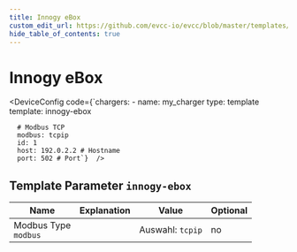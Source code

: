```yaml
---
title: Innogy eBox
custom_edit_url: https://github.com/evcc-io/evcc/blob/master/templates/definition/charger/innogy-ebox.yaml
hide_table_of_contents: true
---
```



# Innogy eBox

<div className="device-detail-container">
  <div className="device-detail-content">
    <DeviceFeatures features="mA,sponsorship" />

<DeviceConfig code={`chargers:
    - name: my_charger
      type: template
      template: innogy-ebox
      
      # Modbus TCP
      modbus: tcpip
      id: 1
      host: 192.0.2.2 # Hostname
      port: 502 # Port`}  />
  </div>
  <div className="device-detail-icon">
    <evcc-icon
      type="charger"
      name="innogy-ebox"
      size="400px"
      alt="Innogy eBox"
      className="device-detail-icon-img"
    ></evcc-icon>
  </div>
</div>

## Template Parameter `innogy-ebox`

| Name | Explanation | Value | Optional |
|-----------|-------------|-------|----------|
| Modbus Type<br/>`modbus` |  | Auswahl: `tcpip` | no |

<SponsorshipRequired />

